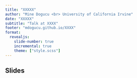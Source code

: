 ```yaml
---
title: "XXXXX"
author: "Mine Dogucu <br> University of California Irvine"
date: "XXXXX"
subtitle: "Talk at XXXX"
footer: "mdogucu.github.io/XXXX"
format: 
  revealjs:
    slide-number: true
    incremental: true
    theme: ["style.scss"]
---
```


## Slides
